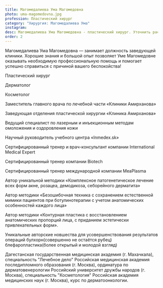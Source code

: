 ```yaml
---
title: Магомедалиева Ума Магомедовна
photo: uma-magomedovna.jpg
profession: Пластический хирург
category: "Хирургия: Магомедалиева Ума"
instagram:
desc: Магомедалиева Ума Магомедовна - пластический хирург. Уточнить расписание и стоимость приема можно по телефону +7‒965‒488‒77‒00.
order: 2
---
```


<SectionHeader title="Информация о враче" subtitle="Профиль" icon />
Магомедалиева Ума Магомедовна — занимает должность заведующей клиники.
Хорошие знания и большой опыт позволяет Уме Магомедовне оказывать необходимую профессиональную помощь и помогает успешно справиться с причиной вашего беспокойства!

Пластический хирург

Дерматолог

Косметолог

Заместитель главного врача по лечебной части «Клиники Амирханова»

Заведующая отделения пластической хирургии «Клиника Амирханова»

Ведущий специалист по лазерным и инъекционным методам омоложения и оздоровления кожи

Научный руководитель учебного центра «Inmedex.sk»

Сертифицированный тренер и врач-консультант компании International Medical Expert

Сертифицированный тренер компании Biotech

Сертифицированный тренер международной компании МеaPlasma

Автор уникальной методики «Комплексное патогенетическое лечение всех форм акне, розацеа, демодикоза, себорейного дерматита»

Автор методики «Безошибочная техника с сохранением естественной мимики пациентов при ботулинотерапии с учетом анатомических особенностей каждого лица»

Автор методики «Контурная пластика с восстановлением анатомических пропорций лица, с приданием эстетически привлекательных форм».

Уникальные авторские новшества для усовершенствования результатов операций булхорн(совершенно не остаётся рубец)
блефаропластика(более открытый и молодой взгляд)

<SectionHeader title="Образование" />
<TimeLines date="1998-2004">Дагестанская государственная медицинская академия (г. Махачкала), специальность "Лечебное дело"</TimeLines>
<TimeLines date="2004-2006">Российская медицинская академия последипломного образования (г. Москва), ординатура по дерматовенерологии</TimeLines>
<TimeLines date="2006-2007">Российский университет дружбы народов (г. Москва), специальность "Косметология"</TimeLines>
<TimeLines date="2007">Российская академия медицинских наук (г. Москва), курс по дерматоонкологии.</TimeLines>

<SectionHeader title="Услуги" />
<PriceList data={props.data.allPrice20Csv.edges} />


